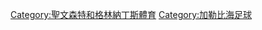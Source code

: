 {{Commonscat|Association football in Saint Vincent and the Grenadines}}

[[Category:聖文森特和格林納丁斯體育|Category:聖文森特和格林納丁斯體育]]
[[Category:加勒比海足球|Category:加勒比海足球]]